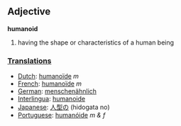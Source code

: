 == Adjective ==
'''humanoid'''
#having the shape or characteristics of a human being

===[[Translation]]s===
*[[Dutch]]: [[humanoïde]] ''m''
*[[French]]: [[humanoïde]] ''m''
*[[German]]: [[menschenähnlich]]
*[[Interlingua]]: [[humanoide]]
*[[Japanese]]: [[人型の]] (hidogata no)
*[[Portuguese]]: [[humanóide]] ''m &amp; f''